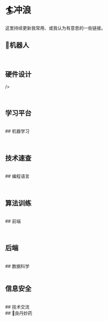 
# 🏄冲浪

这里持续更新我常用、或我认为有意思的一些链接。

## 🤖机器人

<CardContainer>
  <Card 
    title="ROS wiki" 
    description="ROS官方文档" 
    href="https://wiki.ros.org"
    iconSrc="https://wiki.ros.org/custom/favicon.ico"
  />
  <Card 
    title="古月居" 
    description="ROS机器人知识分享社区" 
    href="https://guyuehome.com/"
  />
  <Card 
    title="Autolabor" 
    description="赵虚左老师的ROS教程" 
    href="http://www.autolabor.com.cn/book/ROSTutorials/"
    iconSrc="http://www.autolabor.com.cn/book/ROSTutorials/gitbook/images/favicon.ico"
  />
  <Card 
    title="Coppeliasim Tutorials" 
    description="V-REP官方教程" 
    href="https://manual.coppeliarobotics.com/"
    iconSrc="https://manual.coppeliarobotics.com/favicon.ico"
  />
  <Card
    title="Isaac Sim" 
    description="Nvidia机器人仿真模拟平台教程" 
    href="https://docs.omniverse.nvidia.com/isaacsim/latest/index.html"
    iconSrc="https://docs.omniverse.nvidia.com/isaacsim/latest/_static/favicon.png"
  />
  
  <Card
    title="Robot Forum" 
    description="机器人技术论坛" 
    href="https://www.robot-forum.com"
    iconSrc="https://www.robot-forum.com/images/style-3/apple-touch-icon.png"
  />
  <Card
    title="Mujoco" 
    description="General purpose physics engine" 
    href="https://colab.research.google.com/github/google-deepmind/mujoco/blob/main/python/tutorial.ipynb"
    iconSrc="https://mujoco.readthedocs.io/en/stable/_static/favicons/favicon-192x192.png"
  />
  <Card
    title="Webots" 
    description="机器人仿真平台" 
    href="https://cyberbotics.com/doc/guide/index"
    iconSrc="https://cyberbotics.com/assets/images/webots.png"
  />
  <Card
    title="Eigen" 
    description="工业界热门矩阵操作库" 
    href="https://eigen.tuxfamily.org/dox/"
    iconSrc="https://eigen.tuxfamily.org/dox/Eigen_Silly_Professor_64x64.png"
  />
  <Card
    title="Pinocchio" 
    description="逆运动学解算库" 
    href="https://gepettoweb.laas.fr/doc/stack-of-tasks/pinocchio/master/doxygen-html/"
    iconSrc="https://gepettoweb.laas.fr/doc/stack-of-tasks/pinocchio/master/doxygen-html/pinocchio.ico"
  />
  <Card
    title="CasADi" 
    description="最佳求解器库" 
    href="https://web.casadi.org/docs/"
    iconSrc="https://web.casadi.org/favicon.ico"
  />
  <Card
    title="Genesis" 
    description="机器人物理仿真平台" 
    href="https://genesis-world.readthedocs.io/en/latest/user_guide/index.html"
    iconSrc="https://genesis-world.readthedocs.io/en/latest/_static/option2_shadow_1.svg"
  />
</CardContainer>

<br />

## 硬件设计

<CardContainer>
<Card 
    title="梁山派" 
    description="立创梁山派开发板入门教程" 
    href="https://lceda001.feishu.cn/wiki/Yl6mwgNQiiwolrkqBbscxk45nFb"
    iconSrc="https://lf-scm-cn.feishucdn.com/ccm/pc/web/resource/bear/feishu.ico"  
/>
<Card 
    title="SimpleFOC" 
    description="FOC控制库" 
    href="https://docs.simplefoc.com/"
    iconSrc="https://docs.simplefoc.com/assets/images/favicon.ico"  
/>
<Card 
    title="HDLBits" 
    description="Verilog道场" 
    href="https://hdlbits.01xz.net/wiki/Main_Page"
    iconSrc="https://hdlbits.01xz.net/images/logo270.png"  
/>
<Card
    title="USTC" 
    description="中科大Verilog平台" 
    href="https://verilogoj.ustc.edu.cn/oj/"
    iconSrc="https://verilogoj.ustc.edu.cn/oj/favicon.ico"  
/>
<Card
    title="HMC数电" 
    description="数字电路与计算机体系结构" 
    href="https://pages.hmc.edu/harris/ddca/ddcarv.html"
/>
<Card
    title="南京大学PA" 
    description="南大计算机系统基础课程实验" 
    href="https://ysyx.oscc.cc/docs/ics-pa/"
    iconSrc="https://ysyx.oscc.cc/docs/res/favicon.ico"  
/>
<Card
    title="iEDA" 
    description="国内开源EDA平台" 
    href="https://ieda.oscc.cc/"
    iconSrc="https://ieda.oscc.cc/res/images/logo/ieda_logo_b.png"  
/>
<Card
    title="立创开发板" 
    description="立创官方开发板文档" 
    href="https://wiki.lckfb.com/zh-hans/"
    iconSrc="https://wiki.lckfb.com/favicon.ico" 
/>
<Card
    title="立创开源硬件平台" 
    description="有趣的电子手作" 
    href="https://oshwhub.com/"
    iconSrc="https://oshwhub.com/favicon.ico" 
/>
<Card
    title="HACKADAY.IO" 
    description="国外开源硬件成果分享" 
    href="https://hackaday.io/projects"
    iconSrc="https://hackaday.io/favicon.ico" 
/>
<Card
    title="正点原子" 
    description="正点原子开发板文档" 
    href="http://www.openedv.com/docs/index.html"
    iconSrc="http://www.openedv.com/favicon.ico" 
/>
<Card
    title="Linux C" 
    description="Linux C编程一站式学习" 
    href="http://akaedu.github.io/book/"
    
/>


</CardContainer>

<br />

## 学习平台

<CardContainer>
  <Card 
    title="腾讯云开发者学习中心" 
    description="腾讯系技术架构学习中心" 
    href="https://cloud.tencent.com/developer/learning?tab=trainingCamp"
    iconSrc="https://cloud.tencent.com/favicon.ico"
  />
  <Card 
    title="阿里云开发者训练营" 
    description="阿里系技术架构学习中心" 
    href="https://edu.aliyun.com/trainingcamp/?spm=a2c4g.11186623.nav-v2-dropdown-menu-2.d_main_4_1.31f5e0f6P0H4rg&scm=20140722.M_9489653._.V_1"
    iconSrc="https://img.alicdn.com/tfs/TB1_ZXuNcfpK1RjSZFOXXa6nFXa-32-32.ico"
  />
  <Card 
    title="小鹅通" 
    description="知识付费平台" 
    href="https://www.xiaoe-tech.com/"
    iconSrc="	https://commonresource-1252524126.cdn.xiaoeknow.com/image/lhyaurs50zil.ico"
  />
  <Card 
    title="Mo & Datawhale" 
    description="知识付费平台" 
    href="https://www.xiaoe-tech.com/"
    iconSrc="	https://aiplusx.momodel.cn/favicon.ico"
  />
  <Card 
    title="掘金AI刷题" 
    description="掘金题库" 
    href="https://juejin.cn/problemset"
    iconSrc="https://lf-web-assets.juejin.cn/obj/juejin-web/xitu_juejin_web/static/favicons/apple-touch-icon.png"
  />
</CardContainer>

<br />
## 机器学习

<CardContainer>
  <Card 
    title="AI+X | DataWhale" 
    description="DataWhale飞书AI教程" 
    href="https://datawhaler.feishu.cn/"
    iconSrc="https://s1-imfile.feishucdn.com/static-resource/v1/v3_008l_55c22775-ea25-4bdf-bde4-1aea9e26ce1g~?image_size=72x72&cut_type=default-face&quality=&format=jpeg&sticker_format=.webp"
  />
  <Card 
    title="Kaggle" 
    description="非常著名的数据科学竞赛平台" 
    href="https://www.kaggle.com/"
    iconSrc="https://www.kaggle.com/favicon.ico"
  />
   <Card 
    title="pandas" 
    description="非常方便的数据操作软件包" 
    href="https://pandas.pydata.org/docs/"
    iconSrc="https://pandas.pydata.org/static/img/favicon.ico"
  />
  <Card
    title="TensorFlow" 
    description="开源机器学习库" 
    href="https://www.tensorflow.org/?hl=zh-cn"
    iconSrc="https://www.gstatic.com/devrel-devsite/prod/vc7080045e84cd2ce1faf7f7a3876037748d52d088e5100df2e949d051a784791/tensorflow/images/apple-touch-icon-180x180.png"  
  />
  <Card 
    title="sklearn" 
    description="机器学习工具箱" 
    href="https://scikit-learn.org/stable/user_guide.html"
    iconSrc="https://scikit-learn.org/stable/_static/favicon.ico"
  />
  <Card 
    title="阿里天池" 
    description="阿里的数据科学竞赛平台" 
    href="https://tianchi.aliyun.com/competition"
    iconSrc="https://img.alicdn.com/tfs/TB1_ZXuNcfpK1RjSZFOXXa6nFXa-32-32.ico"
  />
  <Card 
    title="CS229" 
    description="斯坦福的机器学习课程" 
    href="https://cs229.stanford.edu/"
    iconSrc="https://cs229.stanford.edu/static/seal-dark-red.png"
  />
  
  <Card
    title="PyTorch" 
    description="基于C++的Python机器学习库" 
    href="https://pytorch.org/tutorials/"
    iconSrc="https://pytorch.org/favicon.ico?" 
  />
  <Card
    title="LABS.GOOGLE" 
    description="谷歌提供的人工智能实验" 
    href="https://labs.google/"
    iconSrc="https://storage.googleapis.com/labs-web-prod/favicon-32x32.png" 
  />
  <Card
    title="Modelscope" 
    description="魔搭，机器学习社区" 
    href="https://www.modelscope.cn"
    iconSrc="https://g.alicdn.com/sail-web/maas/1.14.14/favicon/128.ico" 
  />
  <Card
    title="keras" 
    description="深度学习高级神经网络API" 
    href="https://keras.io/"
    iconSrc="https://keras.io/favicon.ico" 
  />
  <Card
    title="吴恩达ML" 
    description="吴恩达教授的机器学习课程" 
    href="https://www.coursera.org/specializations/deep-learning"
    iconSrc="https://d3njjcbhbojbot.cloudfront.net/web/images/favicons/favicon-v2-194x194.png" 
  />
  <Card 
    title="AAAMLP-CN" 
    description="abhishek thakur作品的中译版" 
    href="https://github.com/ytzfhqs/AAAMLP-CN"
    iconSrc="https://avatars.githubusercontent.com/u/88583602?v=4"
  />
</CardContainer>
<br />
## 技术速查

<CardContainer>
  <Card 
    title="Quick Reference" 
    description="各种技术速查" 
    href="https://quickref.me/"
    iconSrc="https://quickref.me/images/favicon.png?v=1"
  />
  <Card 
    title="MDN" 
    description="前端百科全书" 
    href="https://developer.mozilla.org/zh-CN/"
    iconSrc="https://developer.mozilla.org/favicon-48x48.bc390275e955dacb2e65.png"
  />
  <Card
    title="GitHub Docs" 
    description="Github官方文档" 
    href="https://docs.github.com/en"
    iconSrc="https://docs.github.com/assets/cb-345/images/site/favicon.png"
  />
  <Card 
    title="W3Schools" 
    description="WEB开发教程" 
    href="https://www.w3schools.com/"
    iconSrc="https://www.w3schools.com/apple-touch-icon.png"
  />
  <Card 
    title="菜鸟教程" 
    description="老牌的快速入门中文站" 
    href="https://www.runoob.com/"
  />
   <Card 
    title="RoadMap" 
    description="轻松查漏补缺" 
    href="https://roadmap.sh/"
    iconSrc="https://roadmap.sh/manifest/apple-touch-icon.png"
  />
  <Card 
    title="廖雪峰官方网站" 
    description="质量较高的技术教程" 
    href="https://liaoxuefeng.com/"
    iconSrc="https://liaoxuefeng.com/static/logo.svg"
  />
</CardContainer>
<br />
## 编程语言

<CardContainer>
  <Card
    title="C" 
    description="笨办法学C" 
    href="https://wizardforcel.gitbooks.io/lcthw/content/preface.html"
  />
  <Card 
    title="C++" 
    description="C++官方文档" 
    href="https://zh.cppreference.com/w/"
    iconSrc="https://zh.cppreference.com/favicon.ico"
  />
  <Card 
    title="Python" 
    description="Python官方文档" 
    href="https://docs.python.org/zh-cn/3/"
    iconSrc="https://docs.python.org/zh-cn/3/_static/py.svg" 
  />
  <Card
    title="Rust" 
    description="Rust官方文档" 
    href="https://doc.rust-lang.org/book/"
    iconSrc="https://www.rust-lang.org/static/images/favicon.svg"
  />
  <Card
    title="Go" 
    description="Go官方文档" 
    href="https://go.dev/doc/"
    iconSrc="https://go.dev/images/favicon-gopher-plain.png"
  />

 <Card
    title="Java" 
    description="Java官方文档" 
    href="https://dev.java/learn/language-basics/"
    iconSrc="https://www.java.com/favicon.ico"
  />

  <Card
    title="Lua" 
    description="Lua官方文档" 
    href="https://www.lua.org/manual/5.4/"
    iconSrc="https://www.lua.org/favicon.ico"
  />
  

  <Card
    title="Ruby" 
    description="Ruby官方文档" 
    href="https://www.ruby-lang.org/zh_cn/documentation/"
    iconSrc="https://www.ruby-lang.org/favicon.ico"
  />
</CardContainer>

<br />

## 算法训练

<CardContainer>
  <Card
      title="Leetcode" 
      description="力扣，算法刷题站" 
      href="https://leetcode.cn/"
      iconSrc="https://leetcode.cn/favicon.ico"
  />
  <Card
      title="牛客" 
      description="求职刷题站" 
      href="https://www.nowcoder.com/"
      iconSrc="https://static.nowcoder.com/fe/file/images/nowpick/web/www-favicon.ico"
  />
    <Card
      title="洛谷" 
      description="ACM综合刷题站" 
      href="https://www.luogu.com.cn/"
      iconSrc="https://www.luogu.com.cn/favicon.ico"
  />
  <Card
      title="AcWing" 
      description="ACM教程和道场" 
      href="https://www.acwing.com/"
      iconSrc="https://cdn.acwing.com/static/web/img/favicon.ico"
  />
  <Card
      title="CodeForces" 
      description="偏思维题" 
      href="https://codeforces.com/"
      iconSrc="https://codeforces.com/codeforces.org/s/72141/android-icon-192x192.png"
  />
  <Card
      title="OI Wiki" 
      description="OI百科" 
      href="https://oi-wiki.org/"
      iconSrc="https://oi-wiki.org/favicon.ico"
  />
  
</CardContainer>
<br />
## 前端

<CardContainer>
  <Card 
    title="Next.js" 
    description="基于React的全端框架，同时支持SSR和SSG" 
    href="https://nextjs.org/docs"
    iconSrc="	https://nextjs.org/favicon.ico"
  />
  <Card 
    title="Figma新手教程" 
    description="Figma 新手系列教学" 
    href="https://smao.craft.me/dbj8QJkuZ5ruTB"
  />
  <Card 
    title="Docusaurus" 
    description="静态文档页面生成框架" 
    href="https://docusaurus.io/docs"
    iconSrc="	https://docusaurus.io/img/docusaurus.svg"
  />
  <Card
    title="MDX" 
    description="基于MD的可自定义样式的格式" 
    href="https://mdxjs.com/docs/"
    iconSrc="https://mdxjs.com/icon.svg"
  />
  <Card
    title="Vue.js" 
    description="用于构建用户界面的JS框架" 
    href="https://cn.vuejs.org/guide/introduction.html"
    iconSrc="https://cn.vuejs.org/logo.svg"
  />
  <Card
    title="React" 
    description="基于JS的前端UI工具库" 
    href="https://react.dev/learn"
    iconSrc="https://react.dev/apple-touch-icon.png"
  />

  <Card
    title="Uni-app" 
    description="基于Vue.js的前端泛用框架" 
    href="https://docs.taro.zone/docs/"
    iconSrc="	https://qiniu-web-assets.dcloud.net.cn/unidoc/zh/icon.png?v=1556263038788"
  />

  <Card
    title="Taro" 
    description="开放式跨端跨框架解决方案" 
    href="https://docs.taro.zone/docs/"
    iconSrc="	https://docs.taro.zone/img/taro-logo_180.png"
  />

  <Card
    title="Tailwind CSS" 
    description="无需CSS文件，集成到HTML" 
    href="https://tailwindcss.com/"
    iconSrc="https://tailwindcss.com/favicons/apple-touch-icon.png?v=3"
  />
 
  <Card
    title="LambdaTest" 
    description="基于云的跨浏览器测试平台" 
    href="https://www.lambdatest.com/pricing"
    iconSrc="https://www.lambdatest.com/favicon.ico"
  />
  </CardContainer>
<br />
## 后端

<CardContainer>
  <Card
      title="Prisma" 
      description="Prisma官方文档" 
      href="https://www.prisma.io/docs/orm"
      iconSrc="https://www.prisma.io/docs/img/favicon.png"
  />
  <Card
    title="Spring Boot" 
    description="快速构建Spring应用" 
    href="https://spring.io/quickstart"
    iconSrc="https://spring.io/icons/icon-512x512.png?v=96334d577af708644f6f0495dd1c7bc8"
  />
  <Card
    title="Django" 
    description="易于构建复杂网站应用" 
    href="https://www.djangoproject.com/"
    iconSrc="https://static.djangoproject.com/img/icon-touch.e4872c4da341.png"
  />
  <Card
    title="Docker" 
    description="快速建立容器平台" 
    href="https://www.docker.com/"
    iconSrc="https://www.docker.com/wp-content/uploads/2024/02/cropped-docker-logo-favicon-192x192.png"
  />
  <Card
    title="Kubernetes" 
    description="容器自动化管理、编排" 
    href="https://kubernetes.io/"
    iconSrc="https://kubernetes.io/icons/icon-128x128.png"
  />
  <Card
    title="TinyC" 
    description="自己动手写编译器TinyC" 
    href="https://pandolia.net/tinyc/"
    iconSrc="https://pandolia.net/favicon.ico"
  />
  <Card
    title="Redis" 
    description="NoSQL数据库" 
    href="https://redis.io/"
    iconSrc="https://redis.io/docs/latest/images/favicons/favicon-196x196.png"
  />
</CardContainer>

<br />
## 数据科学

<CardContainer>
<Card
    title="Hadoop" 
    description="分布式系统基础架构" 
    href="https://hadoop.apache.org/docs/stable/hadoop-project-dist/hadoop-common/SingleCluster.html"
    iconSrc="https://hadoop.apache.org/elephant.png"
  />
</CardContainer>
<br />



<br />

## 信息安全

<CardContainer>
  <Card
      title="攻防世界" 
      description="CTF题站" 
      href="https://adworld.xctf.org.cn/home/index"
  />
  <Card
      title="看雪" 
      description="CTF靶场" 
      href="https://ctf.kanxue.com/"
      iconSrc="https://ctf.kanxue.com/view/img/favicon.ico"
  />
    <Card
      title="Hello CTF" 
      description="CTF快速入门书" 
      href="https://hello-ctf.com/"
      iconSrc="https://hello-ctf.com/assets/images/favicon.png"
  />
  <Card
      title="CryptoHack" 
      description="有趣免费的现代密码学学习站" 
      href="https://cryptohack.org/"
      iconSrc="https://cryptohack.org/static/favicon/android-icon-192x192.png"
  />
  <Card
      title="图寻" 
      description="地安也是安" 
      href="https://tuxun.fun/"
      iconSrc="https://b68res.daai.fun/tuxun/favicon.ico"
  />
  <Card
      title="CTF Wiki" 
      description="CTF百科" 
      href="https://ctf-wiki.org/"
      iconSrc="https://ctf-wiki.org/"
  />
</CardContainer>


<br />
## 技术交流

<CardContainer>
<Card
      title="StackOverflow" 
      description="全球最大的技术问答网站" 
      href="https://stackoverflow.com/"
      iconSrc="https://cdn.sstatic.net/Sites/stackoverflow/Img/apple-touch-icon.png?v=c78bd457575a"
  />
  <Card
      title="稀土掘金" 
      description="优质文章集合社区" 
      href="https://juejin.cn/"
      iconSrc="https://lf-web-assets.juejin.cn/obj/juejin-web/xitu_juejin_web/static/favicons/apple-touch-icon.png"
  />
  <Card
      title="博客园" 
      description="园子加油" 
      href="https://www.cnblogs.com/"
      iconSrc="https://assets.cnblogs.com/favicon_v3_2.ico"
  />
  <Card 
    title="思否" 
    description="清新简洁的博客社区" 
    href="https://segmentfault.com/"
    iconSrc="	https://static.segmentfault.com/main_site_next/5720b719/favicon.ico"
  />
</CardContainer>

<br />
## 💊良丹妙药
<CardContainer>
  <Card 
    title="CS缺失的一课" 
    description="The Missing Semester of Your CS Education 中文版" 
    href="https://missing-semester-cn.github.io/"
    iconSrc="https://missing-semester-cn.github.io/favicon-32x32.png" 
  />
</CardContainer>

